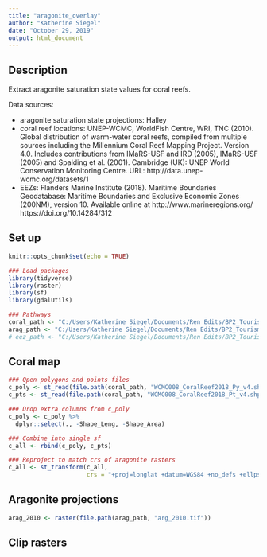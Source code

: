 ```yaml
---
title: "aragonite_overlay"
author: "Katherine Siegel"
date: "October 29, 2019"
output: html_document
---
```


## Description
Extract aragonite saturation state values for coral reefs. 

Data sources:  

* aragonite saturation state projections: Halley  
* coral reef locations: UNEP-WCMC, WorldFish Centre, WRI, TNC (2010). Global distribution of warm-water coral reefs, compiled from multiple sources including the Millennium Coral Reef Mapping Project. Version 4.0. Includes contributions from IMaRS-USF and IRD (2005), IMaRS-USF (2005) and Spalding et al. (2001). Cambridge (UK): UNEP World Conservation Monitoring Centre. URL: http://data.unep-wcmc.org/datasets/1  
* EEZs: Flanders Marine Institute (2018). Maritime Boundaries Geodatabase: Maritime Boundaries and Exclusive Economic Zones (200NM), version 10. Available online at http://www.marineregions.org/ https://doi.org/10.14284/312

## Set up
```r
knitr::opts_chunk$set(echo = TRUE)

### Load packages
library(tidyverse)
library(raster)
library(sf)
library(gdalUtils)

### Pathways
coral_path <- "C:/Users/Katherine Siegel/Documents/Ren Edits/BP2_Tourism/14_001_WCMC008_CoralReefs2018_v4/01_Data"
arag_path <- "C:/Users/Katherine Siegel/Documents/Ren Edits/BP2_Tourism/Saturation"
# eez_path <- "C:/Users/Katherine Siegel/Documents/Ren Edits/BP2_Tourism/eez"
```

## Coral map
```r
### Open polygons and points files
c_poly <- st_read(file.path(coral_path, "WCMC008_CoralReef2018_Py_v4.shp"))
c_pts <- st_read(file.path(coral_path, "WCMC008_CoralReef2018_Pt_v4.shp"))

### Drop extra columns from c_poly
c_poly <- c_poly %>%
  dplyr::select(., -Shape_Leng, -Shape_Area)

### Combine into single sf
c_all <- rbind(c_poly, c_pts)

### Reproject to match crs of aragonite rasters
c_all <- st_transform(c_all, 
                      crs = "+proj=longlat +datum=WGS84 +no_defs +ellps=WGS84 +towgs84=0,0,0"))
```

## Aragonite projections
```r
arag_2010 <- raster(file.path(arag_path, "arg_2010.tif"))
```

## Clip rasters 